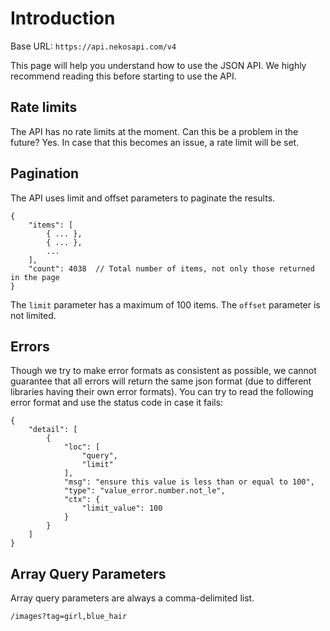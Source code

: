# Introduction

Base URL: `https://api.nekosapi.com/v4`

This page will help you understand how to use the JSON API. We highly recommend reading this before starting to use the API.

## Rate limits

The API has no rate limits at the moment. Can this be a problem in the future? Yes. In case that this becomes an issue, a rate limit will be set.

## Pagination

The API uses limit and offset parameters to paginate the results.

```jsonc filename="GET /v4/images?limit=100&offset=10"
{
    "items": [
        { ... },
        { ... },
        ...
    ],
    "count": 4038  // Total number of items, not only those returned in the page
}
```

The `limit` parameter has a maximum of 100 items. The `offset` parameter is not limited.

## Errors

Though we try to make error formats as consistent as possible, we cannot guarantee that all errors will return the same json format (due to different libraries having their own error formats). You can try to read the following error format and use the status code in case it fails:

```jsonc filename="GET /v4/images?limit=101"
{
    "detail": [
        {
            "loc": [
                "query",
                "limit"
            ],
            "msg": "ensure this value is less than or equal to 100",
            "type": "value_error.number.not_le",
            "ctx": {
                "limit_value": 100
            }
        }
    ]
}
```

## Array Query Parameters

Array query parameters are always a comma-delimited list.

```
/images?tag=girl,blue_hair
```